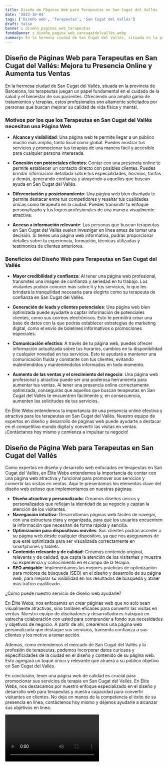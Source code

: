 ```yaml
---
title: Diseño de Páginas Web para Terapeutas en San Cugat del Vallés
date: '2023-10-04'
tags: ['Diseño web', 'Terapeutas', 'San Cugat del Vallés']
draft: false
banner : diseño_paginas_web_terapeutas
fondoBanner : diseño_pagina_web_sancugatdelvallés.webp
summary: En la hermosa ciudad de San Cugat del Vallés, situada en la provincia de Barcelona, los terapeutas juegan un papel fundamental en el cuidado de la salud y el bienestar de sus pacientes. Ofreciendo una amplia gama de tratamientos y terapias, estos profesionales son altamente solicitados por personas que buscan mejorar su calidad de vida física y mental.
---
```


## **Diseño de Páginas Web para Terapeutas en San Cugat del Vallés: Mejora tu Presencia Online y Aumenta tus Ventas**

En la hermosa ciudad de San Cugat del Vallés, situada en la provincia de Barcelona, los terapeutas juegan un papel fundamental en el cuidado de la salud y el bienestar de sus pacientes. Ofreciendo una amplia gama de tratamientos y terapias, estos profesionales son altamente solicitados por personas que buscan mejorar su calidad de vida física y mental.

### **Motivos por los que los Terapeutas en San Cugat del Vallés necesitan una Página Web**

- **Alcance y visibilidad**: Una página web te permite llegar a un público mucho más amplio, tanto local como global. Puedes mostrar tus servicios y promocionar tus terapias de una manera fácil y accesible para cualquier persona interesada.

- **Conexión con potenciales clientes**: Contar con una presencia online te permite establecer un contacto directo con posibles clientes. Puedes brindar información detallada sobre tus especialidades, horarios, tarifas y demás, generando confianza y atrayendo a aquellos que buscan ayuda en San Cugat del Vallés.

- **Diferenciación y posicionamiento**: Una página web bien diseñada te permite destacar entre tus competidores y resaltar tus cualidades únicas como terapeuta en la ciudad. Puedes transmitir tu enfoque personalizado y tus logros profesionales de una manera visualmente atractiva.

- **Acceso a información relevante**: Las personas que buscan terapeutas en San Cugat del Vallés suelen investigar en línea antes de tomar una decisión. Si tienes una página web informativa, podrás proporcionar detalles sobre tu experiencia, formación, técnicas utilizadas y testimonios de clientes anteriores.

### **Beneficios del Diseño Web para Terapeutas en San Cugat del Vallés**

- **Mayor credibilidad y confianza**: Al tener una página web profesional, transmites una imagen de confianza y seriedad en tu trabajo. Los visitantes podrán conocer más sobre ti y tus servicios, lo que les brindará la tranquilidad necesaria para elegirte como su terapeuta de confianza en San Cugat del Vallés.

- **Generación de leads y clientes potenciales**: Una página web bien optimizada puede ayudarte a captar información de potenciales clientes, como sus correos electrónicos. Esto te permitirá crear una base de datos con la que podrás establecer estrategias de marketing digital, como el envío de boletines informativos o promociones especiales.

- **Comunicación efectiva**: A través de tu página web, puedes ofrecer información actualizada sobre tus horarios, cambios en tu disponibilidad y cualquier novedad en tus servicios. Esto te ayudará a mantener una comunicación fluida y constante con tus clientes, evitando malentendidos y manteniéndolos informados en todo momento.

- **Aumento de las ventas y el crecimiento del negocio**: Una página web profesional y atractiva puede ser una poderosa herramienta para aumentar tus ventas. Al tener una presencia online correctamente optimizada, conseguirás que aquellos que buscan terapeutas en San Cugat del Vallés te encuentren fácilmente y, en consecuencia, aumenten las solicitudes de tus servicios.

En Élite Webs entendemos la importancia de una presencia online efectiva y atractiva para los terapeutas en San Cugat del Vallés. Nuestro equipo de expertos en diseño y desarrollo de páginas web puede ayudarte a destacar en el competitivo mundo digital y convertir las visitas en ventas. ¡Contáctanos hoy mismo y comienza a impulsar tu negocio!

<GifSeo />

<Cta />

## Diseño de Página Web para Terapeutas en San Cugat del Vallés

Como expertos en diseño y desarrollo web enfocados en terapeutas en San Cugat del Vallés, en Élite Webs entendemos la importancia de contar con una página web atractiva y funcional para promover sus servicios y convertir las visitas en ventas. Aquí te presentamos los elementos clave del diseño web exitoso que implementamos en nuestras páginas:

- **Diseño atractivo y personalizado**: Creamos diseños únicos y personalizados que reflejan la identidad de su negocio y captan la atención de los visitantes.
- **Navegación intuitiva**: Desarrollamos páginas web fáciles de navegar, con una estructura clara y organizada, para que los usuarios encuentren la información que necesitan de forma rápida y sencilla.
- **Optimización para dispositivos móviles**: Sus clientes podrán acceder a su página web desde cualquier dispositivo, ya que nos aseguramos de que esté optimizada para ser visualizada correctamente en smartphones y tablets.
- **Contenido relevante y de calidad**: Creamos contenido original, relevante y de calidad, que capta la atención de los visitantes y muestra su experiencia y conocimiento en el campo de la terapia.
- **SEO amigable**: Implementamos las mejores prácticas de optimización para motores de búsqueda (SEO) en el diseño y desarrollo de su página web, para mejorar su visibilidad en los resultados de búsqueda y atraer más tráfico cualificado.

¿Cómo puede nuestro servicio de diseño web ayudarle? 

En Élite Webs, nos enfocamos en crear páginas web que no solo sean visualmente atractivas, sino también eficaces para convertir las visitas en ventas. Nuestro equipo de diseñadores y desarrolladores trabajará en estrecha colaboración con usted para comprender a fondo sus necesidades y objetivos de negocio. A partir de ahí, crearemos una página web personalizada que destaque sus servicios, transmita confianza a sus clientes y los motive a tomar acción.

Además, como entendemos el mercado de San Cugat del Vallés y la profesión de terapeutas, podemos incorporar datos curiosos y especificidades de la ciudad en el diseño y contenido de su página web. Esto agregará un toque único y relevante que atraerá a su público objetivo en San Cugat del Vallés.

En conclusión, tener una página web de calidad es crucial para promocionar sus servicios de terapia en San Cugat del Vallés. En Élite Webs, nos destacamos por nuestro enfoque especializado en el diseño y desarrollo web para terapeutas y nuestra capacidad para convertir visitantes en clientes. No deje en manos de la competencia el éxito de su presencia en línea, contáctenos hoy mismo y déjenos ayudarle a alcanzar sus objetivos en línea.

<Video />

<CtaBot job='Terapeutas' city='San Cugat del Vallés'/>

<Gmaps query='San Cugat del Vallés+españa+maps' />